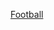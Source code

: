 {{Navbox
|name = 世界足球錦標賽
|title = 世界[[足球]]錦標賽
|image = [[File:World Map FIFA.svg|200px]]
|bodyclass = hlist

|above =
*[[夏季奧林匹克運動會足球比賽]]
*[[夏季青年奧林匹克運動會足球比賽]]

|group1 = 男子
|list1 = {{Navbox subgroup
|group1 = 國家
|list1 =
*[[國際足協世界盃|世界盃足球賽]]
*[[国际足联联合会杯|洲際國家盃]]
*[[國際足總U-20世界盃]]
*[[國際足總U-17世界盃]]

|group2 = 俱樂部
|list2 =
*[[國際足總俱樂部世界盃]] ([[洲際盃足球賽]])
}}
| group2 = 女子
|list2 = {{Navbox subgroup
|group1 = 國家
|list1 =
*[[國際足總女子世界盃]]
*[[國際足總女子U-20世界盃]]
*[[國際足總女子U-17世界盃]] 

|group2 = 俱樂部
|list2 =
*[[國際足總女子俱樂部世界盃]] ([[世界女子冠軍俱樂部盃]])
}}
| group3 = 變種
| list3 =
*[[世界杯五人制足球赛]]
*[[國際足總沙灘足球世界盃]]
*[[国际足联电子竞技世界杯]]
}}<noinclude>

[[Category:國際性體育導航模板|Football]]
</noinclude>